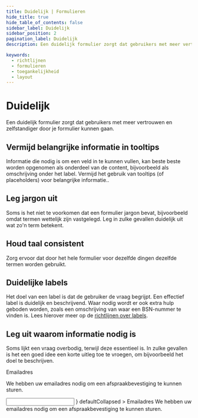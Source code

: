 ```yaml
---
title: Duidelijk | Formulieren
hide_title: true
hide_table_of_contents: false
sidebar_label: Duidelijk
sidebar_position: 2
pagination_label: Duidelijk
description: Een duidelijk formulier zorgt dat gebruikers met meer vertrouwen en zelfstandiger door je formulier kunnen gaan

keywords:
  - richtlijnen
  - formulieren
  - toegankelijkheid
  - layout
---
```


<!-- @license CC0-1.0 -->


# Duidelijk

<Paragraph lead>
  Een duidelijk formulier zorgt dat gebruikers met meer vertrouwen en zelfstandiger door je formulier kunnen gaan.
</Paragraph>

## Vermijd belangrijke informatie in tooltips

Informatie die nodig is om een veld in te kunnen vullen, kan beste beste worden opgenomen als onderdeel van de content, bijvoorbeeld als omschrijving onder het label. Vermijd het gebruik van tooltips (of placeholders) voor belangrijke informatie..

## Leg jargon uit

Soms is het niet te voorkomen dat een formulier jargon bevat, bijvoorbeeld omdat termen wettelijk zijn vastgelegd. Leg in zulke gevallen duidelijk uit wat zo'n term betekent.

## Houd taal consistent

Zorg ervoor dat door het hele formulier voor dezelfde dingen dezelfde termen worden gebruikt.

## Duidelijke labels

Het doel van een label is dat de gebruiker de vraag begrijpt. Een effectief label is duidelijk en beschrijvend. Waar nodig wordt er ook extra hulp geboden worden, zoals een omschrijving van waar een BSN-nummer te vinden is.
Lees hierover meer op de [richtlijnen over labels](/richtlijnen/formulieren/alle-richtlijnen/labels).

## Leg uit waarom informatie nodig is

Soms lijkt een vraag overbodig, terwijl deze essentieel is. In zulke gevallen is het een goed idee een korte uitleg toe te vroegen, om bijvoorbeeld het doel te beschrijven.

<Guideline appearance="do" title="Leg het doel uit" description="Met uitleg weet de gebruiker waar die aan toe is.">
  <Canvas
    language="html"
    code={
      <>
        <label htmlFor="email">Emailadres</label>
        <p>We hebben uw emailadres nodig om een afspraakbevestiging te kunnen sturen.</p>
        <input type="text" name="email" id="email" />
      </>
    }
    defaultCollapsed
  >
    <FormField type="text">
      <Paragraph className="utrecht-form-field__label">
        <FormLabel htmlFor="email">Emailadres</FormLabel>
        <FormFieldDescription>
          We hebben uw emailadres nodig om een afspraakbevestiging te kunnen sturen.
        </FormFieldDescription>
      </Paragraph>
      <Textbox name="email" id="email" />
    </FormField>
  </Canvas>
</Guideline>
